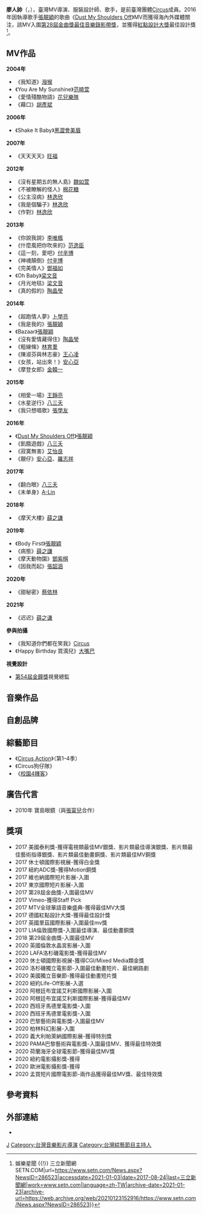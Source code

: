 {{藝人
| 姓名 = 廖人帥
| 類型 = 導演
| 圖片 = CIRCUS LEO.JPG
| 圖片簡介 = 2010年12月，廖人帥在[[Circus_(台灣樂團)|Circus]]專輯《[[啥貨？！|啥貨？！]]》臺中市簽唱會
| 羅馬拼音 = Liao Jen-shuai
| 國籍 = {{ROC}}
| 英文名 = Leo Liao
| 出生日期 = {{Birth date and age|1983|11|13}}
| 出生地點 = {{ROC}}[[臺灣省|臺灣省]][[花蓮縣|花蓮縣]]
| 職業 = MV導演、服裝設計師、商人、歌手
| 出道地點 = {{TWN}}
| 相關團體 = [[Circus_(台灣樂團)|Circus]]
| 活躍年代 = 2004年至今
| 母校 = [[亞太創意技術學院|親民技術學院]]
}}

'''廖人帥'''（{{Lang-en|'''Leo Liao'''}}，{{bd|1983年|11月13日|CatIdx=B廖}}），臺灣MV導演、服裝設計師、歌手，是前臺灣團體[[Circus_(台灣樂團)|Circus]]成員。2016年因執導歌手[[张靓颖|張靚穎]]的歌曲《[[Dust_My_Shoulders_Off|Dust My Shoulders Off]]》MV而獲得海內外媒體關注，該MV入圍[[第28屆金曲獎|第28屆金曲獎]][[最佳MV獎_(金曲獎)|最佳音樂錄影帶獎]]，並獲得[[紅點設計大獎|紅點設計大獎]]最佳設計獎<ref>{{Cite web|title=我們得獎了！廖人帥MV獲紅點設計獎 無緣金曲終雪恥 {{!}} 娛樂星聞 {{!}} 三立新聞網 SETN.COM|url=https://www.setn.com/News.aspx?NewsID=286523|accessdate=2021-01-03|date=2017-08-24|last=三立新聞網|work=www.setn.com|language=zh-TW|archive-date=2021-01-23|archive-url=https://web.archive.org/web/20210123152916/https://www.setn.com/News.aspx?NewsID=286523}}</ref>。

== MV作品 ==
'''2004年'''
*《我知道》[[潑猴_(樂團)|潑猴]]
*《You Are My Sunshine》[[范曉萱|范曉萱]]
*《愛情殘酷物語》[[花儿乐队|花兒樂隊]]
*《藉口》[[胡彥斌|胡彥斌]]

'''2006年'''
*《Shake It Baby》[[黑澀會美眉|黑澀會美眉]]

'''2007年'''
*《天天天天》[[旺福|旺福]]

'''2012年'''
*《沒有星期五的無人島》[[魏如萱|魏如萱]]
*《不被瞭解的怪人》[[棉花糖_(组合)|棉花糖]]
*《公主沒病》[[林逸欣|林逸欣]]
*《我是個騙子》[[林逸欣|林逸欣]]
*《作對》[[林逸欣|林逸欣]]

'''2013年'''
*《你說我說》[[李唯楓|李唯楓]]
*《什麼風把你吹來的》[[范逸臣|范逸臣]]
*《這一刻，愛吧》[[付辛博|付辛博]]
*《神魂顛倒》[[付辛博|付辛博]]
*《完美情人》[[鄧福如|鄧福如]]
*《Oh Baby》[[梁文音|梁文音]]
*《月光地毯》[[梁文音|梁文音]]
*《真的假的》[[陶晶瑩|陶晶瑩]]

'''2014年'''
*《超跑情人夢》[[卜學亮|卜學亮]]
*《我是我的》[[张靓颖|張靚穎]]
*《Bazaar》[[张靓颖|張靚穎]]
*《沒有愛情藏得住》[[陶晶瑩|陶晶瑩]]
*《粗線條》[[林育羣|林育羣]]
*《陳淑芬與林志豪》[[王心凌|王心凌]]
*《女孩，站出來！》[[安心亞|安心亞]]
*《摩登女郎》[[金韓一|金韓一]]

'''2015年'''
*《相愛一場》[[王铮亮|王錚亮]]
*《水星逆行》[[八三夭|八三夭]]
*《我只想唱歌》[[張學友|張學友]]

'''2016年'''
*《[[Dust_My_Shoulders_Off|Dust My Shoulders Off]]》[[张靓颖|張靚穎]]
*《飢餓遊戲》[[八三夭|八三夭]]
*《寂寞無害》[[艾怡良|艾怡良]]
*《靚仔》[[安心亞|安心亞]]、[[羅志祥|羅志祥]]

'''2017年'''
*《翻白眼》[[八三夭|八三夭]]
*《未单身》[[A-Lin|A-Lin]]

'''2018年'''
*《摩天大樓》[[薛之谦|薛之謙]]

'''2019年'''
*《Body First》[[张靓颖|張靚穎]]
*《病態》[[薛之谦|薛之謙]]
*《摩天動物園》[[鄧紫棋|鄧紫棋]]
*《因我而起》[[張韶涵|張韶涵]]

'''2020年'''
*《甜秘密》[[蔡依林|蔡依林]]

'''2021年'''
*《迟迟》[[薛之谦|薛之谦]]

'''參與拍攝'''
*《我知道你們都在笑我》[[Circus_(台灣樂團)|Circus]]
*《Happy Birthday 買滴兒》[[大嘴巴|大嘴巴]]

'''視覺設計'''
*[[第54屆金鐘獎|第54屆金鐘獎]]視覺總監

== 音樂作品 ==
{{See also|Circus (台灣樂團)}}

== 自創品牌 ==
{{See also|OUTER SPACE}}

== 綜藝節目 ==
* 《[[CIRCUS_ACTION|Circus Action]]》（第1–4季）
* 《Circus狗仔隊》
* 《[[校園4賤客|校園4賤客]]》

== 廣告代言 ==
* 2010年 寶島眼鏡（與[[張甯兒|張甯兒]]合作）

== 獎項 ==
* 2017 美國泰利獎-獲得電視類最佳MV銀獎、影片類最佳導演銀獎、影片類最佳藝術指導銀獎、影片類最佳動畫銅獎、影片類最佳MV銅獎
* 2017 休士頓國際影視展-獲得白金獎
* 2017 紐約ADC獎-獲得Motion銅獎
* 2017 維也納國際短片影展-入圍
* 2017 東京國際短片影展-入圍
* 2017 第28屆金曲獎-入圍最佳MV
* 2017 Vimeo-獲得Staff Pick
* 2017 MTV全球華語音樂盛典-獲得最佳MV大獎
* 2017 德國紅點設計大獎-獲得最佳設計獎
* 2017 英國里茲國際影展-入圍最佳mv獎
* 2017 LIA倫敦國際獎-入圍最佳導演、最佳動畫銅獎
* 2018 第29屆金曲獎-入圍最佳MV
* 2020 英國倫敦水晶宮影展-入圍
* 2020 LAFA洛杉磯電影獎-獲得最佳MV
* 2020 休士頓國際影視展-獲得CGI/Mixed Media類金獎
* 2020 洛杉磯獨立電影節-入圍最佳動畫短片、最佳網路劇
* 2020 美國獨立音樂節-獲得最佳動畫短片獎
* 2020 紐約Life-Off影展-入選
* 2020 阿根廷布宜諾艾利斯國際影展-入圍
* 2020 阿根廷布宜諾艾利斯國際影展-獲得最佳MV
* 2020 西班牙馬德里電影獎-入圍
* 2020 西班牙馬德里電影獎-入圍
* 2020 巴黎藝術與電影獎-入圍最佳MV
* 2020 柏林科幻影展-入圍
* 2020 義大利帕萊納國際影展-獲得特別獎
* 2020 PAMA巴黎藝術與電影獎-入圍最佳MV、獲得最佳特效獎
* 2020 荷蘭海牙全球電影節-獲得最佳MV獎
* 2020 紐約電影攝影獎-獲得
* 2020 歐洲電影攝影獎-獲得
* 2020 孟買短片國際電影節-兩作品獲得最佳MV獎、最佳特效獎

== 參考資料 ==
{{Reflist|30em}}

== 外部連結 ==
* {{YouTube|user=APE777777}}

{{Portal bar|台灣|音樂|人物}}

[[Category:廖姓|J]]
[[Category:台灣音樂影片導演|Category:台灣音樂影片導演]]
[[Category:台灣綜藝節目主持人|Category:台灣綜藝節目主持人]]